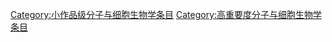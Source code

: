 [[Category:小作品级分子与细胞生物学条目|Category:小作品级分子与细胞生物学条目]]
[[Category:高重要度分子与细胞生物学条目|Category:高重要度分子与细胞生物学条目]]